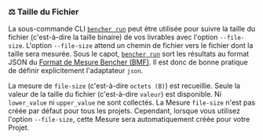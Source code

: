 
### ⚖️ Taille du Fichier

La sous-commande CLI <code><a href="/fr/docs/explanation/bencher-run/">bencher run</a></code>
peut être utilisée pour suivre la taille du fichier (c'est-à-dire la taille binaire) de vos livrables avec l'option `--file-size`.
L'option `--file-size` attend un chemin de fichier vers le fichier dont la taille sera mesurée.
Sous le capot, <code><a href="/fr/docs/explanation/bencher-run/">bencher run</a></code>
sort les résultats au format JSON du [Format de Mesure Bencher (BMF)][json].
Il est donc de bonne pratique de définir explicitement l'adaptateur `json`.

<FileSizeCode />

La mesure de `file-size` (c'est-à-dire `octets (B)`) est recueillie.
Seule la valeur de la taille du fichier (c'est-à-dire `valeur`) est disponible.
Ni `lower_value` ni `upper_value` ne sont collectés.
La Mesure `file-size` n'est pas créée par défaut pour tous les projets.
Cependant, lorsque vous utilisez l'option `--file-size`, cette Mesure sera automatiquement créée pour votre Projet.

[json]: #-json